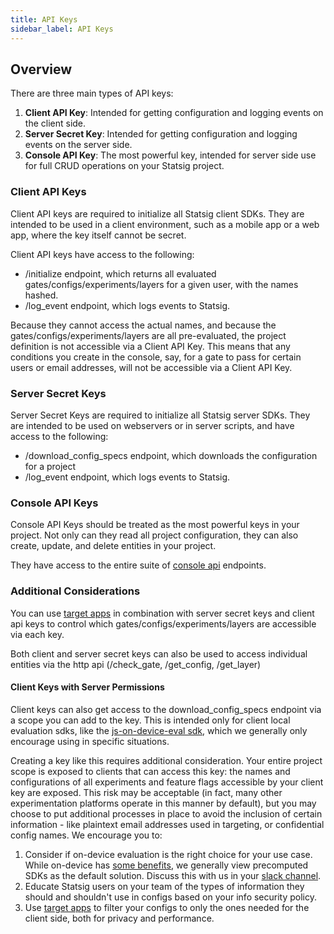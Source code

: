 ```yaml
---
title: API Keys
sidebar_label: API Keys
---
```


## Overview

There are three main types of API keys:

1. **Client API Key**: Intended for getting configuration and logging events on the client side.
2. **Server Secret Key**: Intended for getting configuration and logging events on the server side.
3. **Console API Key**: The most powerful key, intended for server side use for full CRUD operations on your Statsig project.

### Client API Keys

Client API keys are required to initialize all Statsig client SDKs.  They are intended to be used in a client environment, such as a mobile app or a web app, where the key itself cannot be secret.

Client API keys have access to the following:

- /initialize endpoint, which returns all evaluated gates/configs/experiments/layers for a given user, with the names hashed.
- /log_event endpoint, which logs events to Statsig.

Because they cannot access the actual names, and because the gates/configs/experiments/layers are all pre-evaluated, the project definition is not accessible via a Client API Key.  This means that any conditions you create in the console, say, for a gate to pass for certain users or email addresses, will not be accessible via a Client API Key.

### Server Secret Keys

Server Secret Keys are required to initialize all Statsig server SDKs. They are intended to be used on webservers or in server scripts, and have access to the following:

- /download_config_specs endpoint, which downloads the configuration for a project
- /log_event endpoint, which logs events to Statsig.

### Console API Keys

Console API Keys should be treated as the most powerful keys in your project. Not only can they read all project configuration, they can also create, update, and delete entities in your project.

They have access to the entire suite of [console api](/console-api/all-endpoints-generated) endpoints.

### Additional Considerations

You can use [target apps](/sdk-keys/target-apps) in combination with server secret keys and client api keys to control which gates/configs/experiments/layers are accessible via each key.

Both client and server secret keys can also be used to access individual entities via the http api (/check_gate, /get_config, /get_layer)

#### Client Keys with Server Permissions
Client keys can also get access to the download_config_specs endpoint via a scope you can add to the key. This is intended only for client local evaluation sdks, like the [js-on-device-eval sdk](/client/js-on-device-eval-client), which we generally only encourage using in specific situations.

Creating a key like this requires additional consideration. Your entire project scope is exposed to clients that can access this key: the names and configurations of all experiments and feature flags accessible by your client key are exposed. This risk may be acceptable (in fact, many other experimentation platforms operate in this manner by default), but you may choose to put additional processes in place to avoid the inclusion of certain information - like plaintext email addresses used in targeting, or confidential config names. We encourage you to:
1. Consider if on-device evaluation is the right choice for your use case. While on-device has [some benefits](/client/js-on-device-eval-client#pros), we generally view precomputed SDKs as the default solution. Discuss this with us in your [slack channel](https://statsig.com/slack).
2. Educate Statsig users on your team of the types of information they should and shouldn't use in configs based on your info security policy.
3. Use [target apps](/sdk-keys/target-apps/) to filter your configs to only the ones needed for the client side, both for privacy and performance.